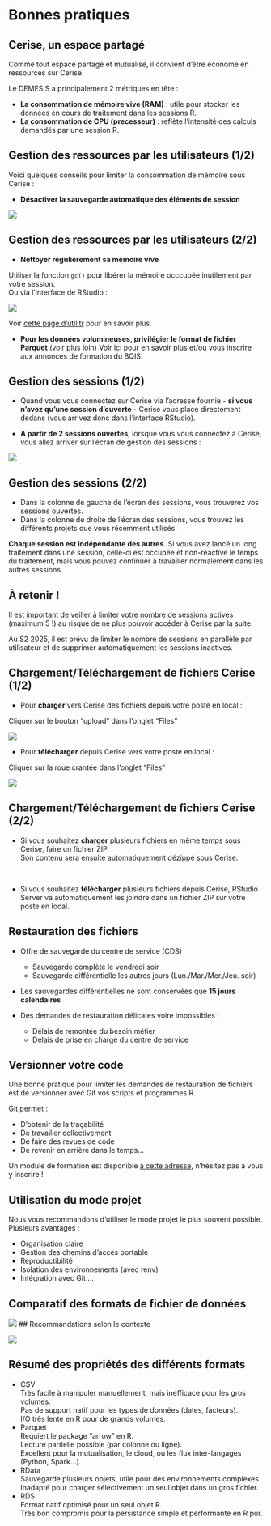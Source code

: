 # Bonnes pratiques {.backgroundTitre}

## Cerise, un espace partagé

Comme tout espace partagé et mutualisé, il convient d'être économe en ressources sur Cerise.  

Le DEMESIS a principalement 2 métriques en tête :  

- **La consommation de mémoire vive (RAM)** : utile pour stocker les données en cours de traitement dans les sessions R.  
- **La consommation de CPU (precesseur)** : reflète l'intensité des calculs demandés par une session R.

## Gestion des ressources par les utilisateurs (1/2)

Voici quelques conseils pour limiter la consommation de mémoire sous Cerise :  

- **Désactiver la sauvegarde automatique des éléments de session**  

![](img/sauv_RData.png){fig-align="center"}

## Gestion des ressources par les utilisateurs (2/2)

- **Nettoyer régulièrement sa mémoire vive**  

Utiliser la fonction `gc()` pour libérer la mémoire occcupée inutilement par votre session.  
Ou via l'interface de RStudio :  

![](img/liberer_memoire.png){fig-align="center"}

Voir [cette page d'utilitr](https://book.utilitr.org/01_R_Insee/Fiche_utiliser_ressources.html) pour en savoir plus.
    
- **Pour les données volumineuses, privilégier le format de fichier Parquet**  (voir plus loin)
Voir [ici](https://ssm-agriculture.github.io/formation-R-perf-06-parquet/) pour en savoir plus et/ou vous inscrire aux annonces de formation du BQIS.

## Gestion des sessions (1/2)

- Quand vous vous connectez sur Cerise via l'adresse fournie - **si vous n'avez qu'une session d'ouverte** - Cerise vous place directement dedans (vous arrivez donc dans l'interface RStudio).

- **A partir de 2 sessions ouvertes**, lorsque vous vous connectez à Cerise, vous allez arriver sur l'écran de gestion des sessions :  

![](img/home_sessions.png){fig-align="center"}

## Gestion des sessions (2/2)

- Dans la colonne de gauche de l'écran des sessions, vous trouverez vos sessions ouvertes.  
- Dans la colonne de droite de l'écran des sessions, vous trouvez les différents projets que vous récemment utilisés.  


**Chaque session est indépendante des autres.** Si vous avez lancé un long traitement dans une session, celle-ci est occupée et non-réactive le temps du traitement, mais vous pouvez continuer à travailler normalement dans les autres sessions.

::: callout-important
## À retenir ! 

Il est important de veiller à limiter votre nombre de sessions actives (maximum 5 !) au risque de ne plus pouvoir accéder à Cerise par la suite.  

Au S2 2025, il est prévu de limiter le nombre de sessions en parallèle par utilisateur et de supprimer automatiquement les sessions inactives.
:::


## Chargement/Téléchargement de fichiers Cerise (1/2)

- Pour **charger** vers Cerise des fichiers depuis votre poste en local :  

Cliquer sur le bouton "upload" dans l'onglet "Files"  

![](img/charger_cerise.png){fig-align="center"}

- Pour **télécharger** depuis Cerise vers votre poste en local :  

Cliquer sur la roue crantée dans l'onglet "Files"

![](img/telecharger_cerise.png){fig-align="center"}

## Chargement/Téléchargement de fichiers Cerise (2/2)

- Si vous souhaitez **charger** plusieurs fichiers en même temps sous Cerise, faire un fichier ZIP.  
Son contenu sera ensuite automatiquement dézippé sous Cerise.  

<br>  

- Si vous souhaitez **télécharger** plusieurs fichiers depuis Cerise, RStudio Server va automatiquement les joindre dans un fichier ZIP sur votre poste en local.  

## Restauration des fichiers

- Offre de sauvegarde du centre de service (CDS)  
    - Sauvegarde complète le vendredi soir  
    - Sauvegarde différentielle les autres jours (Lun./Mar./Mer./Jeu. soir)  
    
- Les sauvegardes différentielles ne sont conservées que **15 jours calendaires**  

- Des demandes de restauration délicates voire impossibles :  
    - Délais de remontée du besoin métier  
    - Délais de prise en charge du centre de service
    
## Versionner votre code

Une bonne pratique pour limiter les demandes de restauration de fichiers est de versionner avec Git vos scripts et programmes R.  

Git permet :  

- D'obtenir de la traçabilité  
- De travailler collectivement  
- De faire des revues de code  
- De revenir en arrière dans le temps...  

Un module de formation est disponible [à cette adresse](https://ssm-agriculture.github.io/formation-git/), n'hésitez pas à vous y inscrire !  

## Utilisation du mode projet

Nous vous recommandons d'utiliser le mode projet le plus souvent possible.  
Plusieurs avantages :   

- Organisation claire  
- Gestion des chemins d'accès portable  
- Reproductibilité  
- Isolation des environnements (avec renv)  
- Intégration avec Git ...

## Comparatif des formats de fichier de données

![](img/comparatif_format_donnees.png){fig-align="center"}
## Recommandations selon le contexte

![](img/cas_usage_format_donnees.png){fig-align="center"}

## Résumé des propriétés des différents formats

- CSV  
    Très facile à manipuler manuellement, mais inefficace pour les gros volumes.  
    Pas de support natif pour les types de données (dates, facteurs).  
    I/O très lente en R pour de grands volumes.  
- Parquet  
    Requiert le package "arrow" en R.  
    Lecture partielle possible (par colonne ou ligne).  
    Excellent pour la mutualisation, le cloud, ou les flux inter-langages (Python, Spark…).  
- RData  
    Sauvegarde plusieurs objets, utile pour des environnements complexes.  
    Inadapté pour charger sélectivement un seul objet dans un gros fichier.  
- RDS  
   Format natif optimisé pour un seul objet R.  
   Très bon compromis pour la persistance simple et performante en R pur.  



